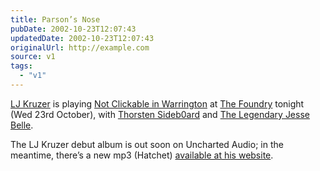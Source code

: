 ```yaml
---
title: Parson’s Nose
pubDate: 2002-10-23T12:07:43
updatedDate: 2002-10-23T12:07:43
originalUrl: http://example.com
source: v1
tags:
  - "v1"
---
```


[LJ Kruzer][1] is playing [Not Clickable in Warrington][2] at [The Foundry][3] tonight (Wed 23rd October), with [Thorsten Sideb0ard][4] and [The Legendary Jesse Belle][5].

The LJ Kruzer debut album is out soon on Uncharted Audio; in the meantime, there&#8217;s a new mp3 (Hatchet) [available at his website][6].

[1]: http://www.ljkruzer.co.uk/
[2]: http://www.8bitrecs.com/notclickable.shtml "8bitrecs: NCiW Flyer"
[3]: http://www.foundry.tv/ "The Foundry: Nearest tube Old Street, exit 3"
[4]: http://www.8bitrecs.com/ "8bitrecs: Thorsten Sideb0ard"
[5]: http://www.state51.co.uk/jessebelle/biog.html
[6]: http://www.ljkruzer.co.uk/ "LJ Kruzer (website soon to be less shit)"
